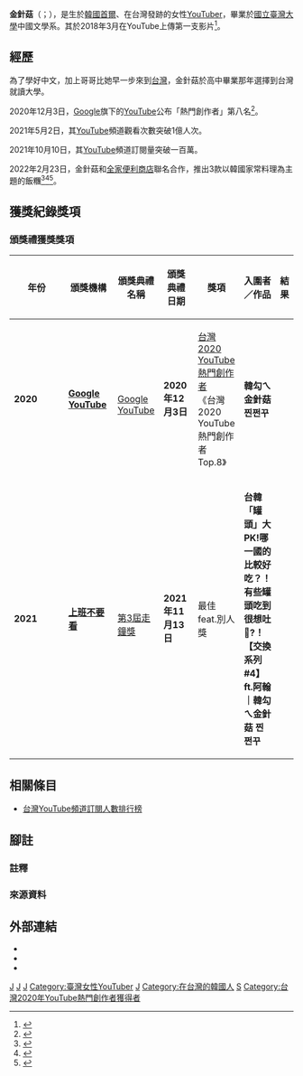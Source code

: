 {{About|YouTuber|常見的食用菇|金針菇}}
{{Infobox YouTube personality
| header-color       = 
| honorific_prefix   = 
| name               = 金針菇<br />韓勾ㄟ金針菇 찐쩐꾸
| honorific_suffix   = 
| logo               =
| logo_size          =
| logo_alt           =
| logo caption       =
| image              = 
| image_size         =
| alt                = 
| caption            = 
| birth_name         = 김진영
| birth_date         = {{birth date and age|1997|5|5}}
| birth_place        = {{KOR}}[[首爾|首爾]]<ref>{{cite news|author= 採訪撰文／劉哲學 造型／Patreeck Liao 攝影／Hedy Chang 妝髮／Stella Chiu JheSyue Liu|title=韓勾ㄟ金針菇！韓國女孩到台灣的單程票：「台灣人跟人的距離比韓國再近一點。」|url=https://www.marieclaire.com.tw/lifestyle/issue/50242|accessdate=2020-06-10|newspaper=《[[美麗佳人|美麗佳人]]》 |date=2021-01-19}}</ref>
| death_date         = 
| death_place        = 
| origin             = {{TWN}}
| nationality        = {{KOR}}
| education          = {{flagicon|TWN}}[[國立臺灣大學|國立臺灣大學]]中國文學系<ref>{{cite news|author= 蘿妮|title=「韓勾ㄟ金針菇」是誰！高學歷韓國留學生居然修過台語，又多了一個充滿魅力的 Youtuber！|url=https://dappei.com/articles/8574|accessdate=2020-03-25|newspaper=《[[Dappei|Dappei]]》 |date=2021-01-19}}</ref><br>
| residence          = 
| occupation         = YouTuber
| height             = 163公分
| religion           = 
| partner            = 
| spouse             = 
| signature          = 
| signature_size     = 
| signature_alt      = 
| website            = 
| pseudonym          = 
| channel_direct_url = 
| channels           = [https://www.youtube.com/channel/UCvcZO0cvDT3rzKtfakL3R5Q 韓勾ㄟ金針菇 찐쩐꾸] 
| creator            = 
| years_active       = 2018年至今
| genre              = 熱愛台灣、品嚐美食(宵夜)及旅遊的韓國人
| subscribers        = 114萬
| subscriber_date    = 2022年6月1日
| views              = 147,662,334次
| view_date          = 2022年6月1日
| network            =
| associated_acts    = 
| catchphrase(s)     = 
| silver_button      = Yes
| silver_year        = 2019年
| gold_button        = Yes
| gold_year          = 2021年
| module             = 
| stats_update       = 2022年6月1日
| extra_information  = 
}}
'''金針菇'''（{{kor|k=김진영|rm=Kim Jin Young}}；{{bd|1997年|5月5日||}}），是生於[[韓國|韓國]][[首爾|首爾]]、在台灣發跡的女性[[YouTuber|YouTuber]]，畢業於[[國立臺灣大學|國立臺灣大學]]中國文學系。其於2018年3月在YouTube上傳第一支影片<ref>{{cite news |title=最台韓妞金針菇告白宣言：就是愛台灣 |url=https://www.cna.com.tw/culture/article/20200829w006 |publisher=中央社}}</ref>。

== 經歷 ==
為了學好中文，加上哥哥比她早一步來到[[台灣|台灣]]，金針菇於高中畢業那年選擇到台灣就讀大學。

2020年12月3日，[[Google|Google]]旗下的[[YouTube|YouTube]]公布「熱門創作者」第八名<ref>{{cite news|author= 吳佳穎|title=2020台灣YouTube排行榜出爐！第一名超意外|url=https://finance.ettoday.net/news/1868143|accessdate=2020-12-03|newspaper=《[[ETtoday新聞雲|ETtoday新聞雲]]》 |date=2021-01-19}}</ref>。

2021年5月2日，其[[YouTube|YouTube]]頻道觀看次數突破1億人次。

2021年10月10日，其[[YouTube|YouTube]]頻道訂閱量突破一百萬。

2022年2月23日，金針菇和[[全家便利商店|全家便利商店]]聯名合作，推出3款以韓國家常料理為主題的飯糰<ref>{{cite news |author1=許稚佳 |title=聯名鮮食來了！小7攜手飯店推米其林新品　全家打網紅牌|url=https://news.tvbs.com.tw/life/1722822 |accessdate=2022-02-26 |work=[[TVBS新聞|TVBS新聞]] |agency=[[TVBS新聞|TVBS新聞]] |date=2022-02-23|language=zh-hant}}</ref><ref>{{cite news |author1=責任編輯／潘韜宇 |title=全家健康飲食商機再一波！金家ㄟ聯名韓式大飯糰、健康志向舒肥雞胸餐盒同步登場|url=https://www.limedia.tw/career/26412/ |accessdate=2022-02-26 |work=[[立報傳媒|立報傳媒]] |agency=[[立報傳媒|立報傳媒]] |date=2022-02-21|language=zh-hant}}</ref><ref>{{cite news |author1=|title=韓國YouTuber與全家聯名賣「大飯糰」 網友評價超兩極|url=https://udn.com/news/story/120915/6118967|accessdate=2022-02-26 |work=[[聯合報|聯合報]] |location={{TWN}}[[新北市|新北市]] |date=2022-02-23|language=zh-hant}}</ref>。

== 獲獎紀錄獎項 ==
=== 頒獎禮獲獎獎項 ===
{| class="wikitable" style="width:90%; text-align:center;"
! width="5%" | 年份
! width="20%" |頒獎機構 
! width="15%" | 頒獎典禮名稱
! width="20%" | 頒獎典禮日期
! width="18%" | 獎項
! width="32%" | 入圍者／作品
! width="5%" | 結果
|-
|'''2020'''||''' [[Google|Google]]<br>[[YouTube|YouTube]] ''' || {{ROC-TW}}<br/> [[Google|Google]]<br>[[YouTube|YouTube]]   ||'''2020年12月3日'''|| [[台灣2020_YouTube_熱門創作者|台灣2020 YouTube 熱門創作者]]<br>《台灣2020 YouTube 熱門創作者 Top.8》{{notetag|第10名：大蛇丸<br />第9名：[[77老大|77老大]]<br />第8名：[[韓勾ㄟ金針菇_찐쩐꾸|韓勾ㄟ金針菇 찐쩐꾸]]<br />第7名：[[Ku's_dream酷的夢-|Ku's dream酷的夢-]]<br />第6名：[[野人七號部落|野人七號部落]]<br />第5名：[[莫彩曦|莫彩曦Hailey]]<br />第4名：[[木棉花國際|Muse木棉花-TW]]<br />第3名：[[嘎嫂二伯&蔡波能's_Daily|嘎嫂二伯&蔡波能's Daily]]<br />第2名：[[反正我很閒|反正我很閒]]<br />第1名：[[老高與小茉_Mr_&_Mrs_Gao|老高與小茉 Mr & Mrs Gao]]}}||'''韓勾ㄟ金針菇 찐쩐꾸'''|| {{won}}
|-
|'''2021'''||'''[[上班不要看|上班不要看]]''' || {{ROC-TW}}<br/>[[第3屆走鐘獎|第3屆走鐘獎]]  ||'''2021年11月13日'''|| 最佳 feat.別人獎||'''台韓「罐頭」大PK!哪一國的比較好吃？！有些罐頭吃到很想吐🤮?！【交換系列#4】 ft.阿翰｜韓勾ㄟ金針菇 찐쩐꾸'''|| {{nom}}
|}

== 相關條目 ==
* [[台灣YouTube頻道訂閱人數排行榜|台灣YouTube頻道訂閱人數排行榜]]

==腳註==
===註釋===
{{notefoot}}
=== 來源資料 ===
{{reflist}}

== 外部連結 ==
*{{YouTube|channel=UCvcZO0cvDT3rzKtfakL3R5Q|韓勾ㄟ金針菇 찐쩐꾸 }}
*{{Instagram|ggu__kim}}
*{{facebook|Koreajinzhengu}}
{{PressPlay創作者}}
{{Portal bar|韓國|首爾|臺灣|網際網路|人物}}
[[Category:PressPlay|J]]
[[Category:國立臺灣大學校友|J]]
[[Category:韓國女性YouTuber|J]]
[[Category:臺灣女性YouTuber|Category:臺灣女性YouTuber]]
[[Category:台灣YouTube頻道|J]]
[[Category:在台灣的韓國人|Category:在台灣的韓國人]]
[[Category:首爾特別市出身人物|S]]
[[Category:台灣2020年YouTube熱門創作者獲得者|Category:台灣2020年YouTube熱門創作者獲得者]]